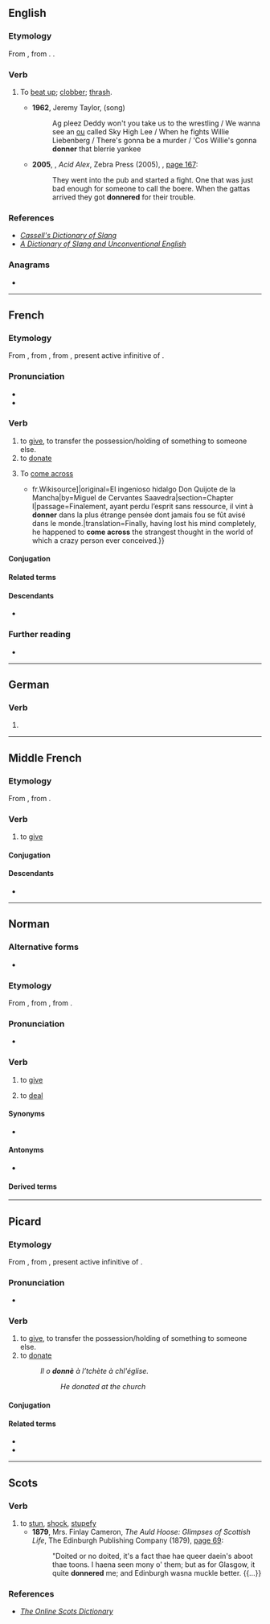 {{also|Donner}}
==English==

===Etymology===
From {{bor|en|af|donder||thrash}}, from {{der|en|nl|donder||thunder}}. {{doublet|en|thunder}}.

===Verb===
{{en-verb}}

# {{lb|en|South Africa|slang}} To [[beat up]]; [[clobber]]; [[thrash]].
#* '''1962''', Jeremy Taylor, ''{{w|Ag Pleez Deddy}}'' (song)
#*: Ag pleez Deddy won't you take us to the wrestling / We wanna see an [[ou]] called Sky High Lee / When he fights Willie Liebenberg / There's gonna be a murder / 'Cos Willie's gonna '''donner''' that blerrie yankee
#* '''2005''', {{w|Al Lovejoy}}, ''Acid Alex'', Zebra Press (2005), {{ISBN|1770070931}}, [http://books.google.com/books?id=5zqks5PBUowC&pg=PT191 page 167]:
#*: They went into the pub and started a fight. One that was just bad enough for someone to call the boere. When the gattas arrived they got '''donnered''' for their trouble.

===References===
* ''[http://books.google.com/books?id=5GpLcC4a5fAC&pg=PA428 Cassell's Dictionary of Slang]''
* ''[http://books.google.com/books?id=tvRp1whVFUsC&pg=PA328 A Dictionary of Slang and Unconventional English]''

===Anagrams===
* {{anagrams|en|a=dennor|Norden|Rendon|nonred}}

----

==French==

===Etymology===
From {{inh|fr|frm|donner}}, from {{inh|fr|fro|doner}}, from {{inh|fr|la|dōnāre}}, present active infinitive of {{m|la|dōnō}}.

===Pronunciation===
* {{fr-IPA}}
* {{audio|fr|Fr-donner.ogg|audio}}

===Verb===
{{fr-verb}}

# to [[give]], to transfer the possession/holding of something to someone else.
# to [[donate]]
# {{lb|fr|intransitive}} To [[come across]]
#* {{quote-book|fr|year=1837|author=Louis Viardot|title=L’Ingénieux Hidalgo Don Quichotte de la Manche|url=[s:fr: L’Ingénieux Hidalgo Don Quichotte de la Manche{{!}}fr.Wikisource]|original=El ingenioso hidalgo Don Quijote de la Mancha|by=Miguel de Cervantes Saavedra|section=Chapter I|passage=Finalement, ayant perdu l’esprit sans ressource, il vint à '''donner''' dans la plus étrange pensée dont jamais fou se fût avisé dans le monde.|translation=Finally, having lost his mind completely, he happened to '''come across''' the strangest thought in the world of which a crazy person ever conceived.}}

====Conjugation====
{{fr-conj-auto}}

====Related terms====
{{col3|fr
|don
|donner c'est donner, reprendre c'est voler
|donner de la confiture à des cochons
|donner le jour
|donner lieu
|donner sur
|ne pas donner signe de vie
|s'en donner à cœur joie
}}

====Descendants====
* {{desc|bor=1|ro|dona}}

===Further reading===
* {{R:TLFi}}

----

==German==

===Verb===
{{head|de|verb form}}

# {{verb form of|de|donnern||1|s|pres|;|s|imp}}

----

==Middle French==

===Etymology===
From {{inh|frm|fro|doner}}, from {{inh|frm|la|dono|dōnō, dōnāre}}.

===Verb===
{{head|frm|verb}}

# to [[give]]

====Conjugation====
{{frm-conj-er|donn}}

====Descendants====
* {{desctree|fr|donner}}

----

==Norman==

===Alternative forms===
* {{alter|nrf|dounnaïr||Guernsey}}

===Etymology===
From {{inh|nrf|fro|doner}}, from {{inh|nrf|la|dono|dōnō, dōnāre|give a present; bestow, grant}}, from {{m|la|dōnum||gift, present}}.

===Pronunciation===
* {{audio|nrf|Jer-donner.ogg|Audio (Jersey)}}

===Verb===
{{nrf-verb}}

# {{lb|nrf|Jersey}} to [[give]]
# {{lb|nrf|Jersey|card games}} to [[deal]]

====Synonyms====
* {{l|nrf|bailli}}

====Antonyms====
* {{l|nrf|prendre||to take}}

====Derived terms====
{{der3|nrf|{{l|nrf|donner du fouet||to lash}}
|{{l|nrf|donner la tchêne||to cane}}
|{{l|nrf|donner un clyîn||to give a wink}}
|{{l|nrf|donner un pâssage||to give a lift}}}}

----

==Picard==

===Etymology===
From {{inh|pcd|fro|doner}}, from {{inh|pcd|la|dōnāre}}, present active infinitive of {{m|la|dōnō}}.

===Pronunciation===
* {{IPA|pcd|/dɔ̃.ne/}}

===Verb===
{{head|pcd|verb}}

# to [[give]], to transfer the possession/holding of something to someone else.
# to [[donate]]
#: ''Il o '''donnè''' à l’tchète à chl'église.''
#:: ''He donated at the church''

====Conjugation====
{{pcd-conj-donner}}

====Related terms====
* {{l|pcd|don}}
* {{l|pcd|foaire don de}}

----

==Scots==

===Verb===
{{sco-verb}}

# to [[stun]], [[shock]], [[stupefy]]
#* '''1879''', Mrs. Finlay Cameron, ''The Auld Hoose: Glimpses of Scottish Life'', The Edinburgh Publishing Company (1879), [http://books.google.com/books?id=yxkCAAAAQAAJ&pg=PA69 page 69]:
#*: "Doited or no doited, it's a fact thae hae queer daein's aboot thae toons. I haena seen mony o' them; but as for Glasgow, it quite '''donnered''' me; and Edinburgh wasna muckle better. {{…}}

===References===
* ''[http://www.scots-online.org/dictionary/read.asp?letter=D&CurPage=32 The Online Scots Dictionary]''